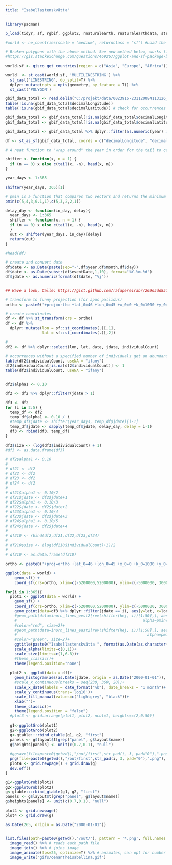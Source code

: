 ```yaml
---
title: "Isabellastenskvätta"
---
```





```r

library(pacman)

p_load(tidyr, sf, rgbif, ggplot2, rnaturalearth, rnaturalearthdata, stringr, zoo, magick, giscoR, mapview, gridExtra, scales, grid, gtable)

#world <- ne_countries(scale = "medium", returnclass = "sf") #Load the background map

# Broken polygons with the above method. See new method below, works fine. 
#https://gis.stackexchange.com/questions/469267/ggplot-and-sf-package-broken-polygons-after-projection

world.sf <- gisco_get_countries(region = c("Asia", "Europe", "Africa"))

world  <- st_cast(world.sf, 'MULTILINESTRING') %>%
  st_cast('LINESTRING', do_split=T) %>%
  dplyr::mutate(npts = npts(geometry, by_feature = T)) %>%
  st_cast('POLYGON')
```



```r

gbif_data_total <- read.delim("C:/projekt/data/0023916-231120084113126_oenanthe_isabellina.csv")
table(!is.na(gbif_data_total$decimalLongitude))
table(!is.na(gbif_data_total$decimalLatitude)) # check for occurrences without coordinates

gbif_data_total <- gbif_data_total[!is.na(gbif_data_total$decimalLongitude),]
gbif_data_total <- gbif_data_total[!is.na(gbif_data_total$decimalLatitude),] # remove occurrences without coordinates

gbif_data_total <- gbif_data_total %>% dplyr::filter(as.numeric(year) >= 1990)


```




```r

df <- st_as_sf(gbif_data_total, coords = c("decimalLongitude", "decimalLatitude"), crs=4326) # convert to sf object

```




```r

# A neat function to "wrap around" the year in order for the tail to carry over day 0. 

shifter <- function(x, n = 1) {
  if (n == 0) x else c(tail(x, -n), head(x, n))
}

year_days <- 1:365

shifter(year_days, 365)[1]

# pmin is a function that compares two vectors and returns the minimum value for each position.
pmin(c(5,4,3,0.1,1),c(5,3,2,2,1))

delay_day <- function(in_day, delay){
  year_days <- 1:365
  shifter <- function(x, n = 1) {
  if (n == 0) x else c(tail(x, -n), head(x, n))
  }
  out <- shifter(year_days, in_day)[delay]
  return(out)
}

```




```r
#head(df)

# create and convert date
df$date <- as.Date(paste(sep="-",df$year,df$month,df$day))
df$date <- as.Date(substr(df$eventDate,1,10), format="%Y-%m-%d")
df$jdate <- as.numeric(format(df$date, "%j"))


## Have a look, Calle: https://gist.github.com/rafapereirabr/26965dd851debad32ad2e659024ba451

# transform to funny projection (for apus pallidus)
ortho <- paste0('+proj=ortho +lat_0=46 +lon_0=45 +x_0=0 +k_0=1000 +y_0=0 +a=6371000 +b=6371000 +units=m +no_defs')

# create coordinates
df <- df %>% st_transform(crs = ortho)
df <- df %>%
  dplyr::mutate(lon = sf::st_coordinates(.)[,1],
                lat = sf::st_coordinates(.)[,2])

# 
df2 <- df %>% dplyr::select(lon, lat, date, jdate, individualCount)

# occurrences without a specified number of individuals get an abundance of 1. 
table(df2$individualCount, useNA = "ifany")
df2$individualCount[is.na(df2$individualCount)] <- 1
table(df2$individualCount, useNA = "ifany")


df2$alpha1 <- 0.10

df2 <- df2 %>% dplyr::filter(jdate > 1)

df3 <- df2
for (i in 2:5) {
  temp_df <- df2
  temp_df$alpha1 <- 0.10 / i
  #temp_df$jdate <- shifter(year_days, temp_df$jdate)[i-1]
  temp_df$jdate <- sapply(temp_df$jdate, delay_day, delay = i-1)
  df3 <- rbind(df3, temp_df)
}

df3$size <- (log(df3$individualCount) + 1)
#df3 <- as.data.frame(df3)

# df2$alpha1 <- 0.10
# 
# df21 <- df2
# df22 <- df2
# df23 <- df2
# df24 <- df2
# 
# df21$alpha1 <- 0.10/2
# df21$jdate <- df2$jdate+1
# df22$alpha1 <- 0.10/3
# df22$jdate <- df2$jdate+2
# df23$alpha1 <- 0.10/4
# df23$jdate <- df2$jdate+3
# df24$alpha1 <- 0.10/5
# df24$jdate <- df2$jdate+4
# 
# df210 <- rbind(df2,df21,df22,df23,df24)
# 
# df210$size <- (log(df210$individualCount)+1)/2
# 
# df210 <- as.data.frame(df210)


```



```r
ortho <- paste0('+proj=ortho +lat_0=46 +lon_0=45 +x_0=0 +k_0=1000 +y_0=0 +a=6371000 +b=6371000 +units=m +no_defs')

ggplot(data = world) +
    geom_sf() +
    coord_sf(crs=ortho, xlim=c(-5200000,5200000), ylim=c(-5000000, 3000000))

for(i in 1:365){
  plot1 <- ggplot(data = world) +
    geom_sf() +
    coord_sf(crs=ortho, xlim=c(-5200000,5200000), ylim=c(-5000000, 3000000))+
    geom_point(data=df3 %>% dplyr::filter(jdate == i), aes(y=lat, x=lon, alpha=alpha1, size=size*2), color="mediumblue")+
    #geom_path(data=inorn_lines_west2[rev(shifter(hej, i))[1:50],], aes(x=lon_mean2, y=lat_mean2, 
    #                                                       alpha=pmin(seq(1,0,length.out=50),n_alpha)), #this function compares a 50-part sequence from 1 to 0, and a transformed sample size value that ranges from 1 to 0, and picks the lowest one. 
    #color="red", size=2)+
    #geom_path(data=inorn_lines_east2[rev(shifter(hej, i))[1:50],], aes(x=lon_mean2, y=lat_mean2,
    #                                                         alpha=pmin(seq(1,0,length.out=50),n_alpha)), 
    #color="green", size=2)+
    ggtitle(paste0("Isabellastenskvätta ", format(as.Date(as.character(i), "%j"),"%d %b")))+
    scale_alpha(limits=c(0,1))+
    scale_size(limits=c(1,6.8))+
    #theme_classic()+
    theme(legend.position="none")
  
  plot2 <- ggplot(data = df)+
    geom_histogram(aes(as.Date(jdate, origin = as.Date("2000-01-01")), fill = jdate == i), binwidth=1)+
    #scale_x_continuous(breaks = seq(230, 360, 20))+
    scale_x_date(labels = date_format("%b"), date_breaks = "1 month")+
    scale_y_continuous(trans='log10')+
    scale_fill_manual(values=c("lightgrey", "black"))+
    xlab("")+
    theme_classic()+
    theme(legend.position = "false")
  #plot3 <- grid.arrange(plot1, plot2, ncol=1, heights=c(2,0.50))
  
  g1<-ggplotGrob(plot1)
  g2<-ggplotGrob(plot2)
  g<-gtable:::rbind_gtable(g1, g2, "first")
  panels <- g$layout$t[grep("panel", g$layout$name)]
  g$heights[panels] <- unit(c(0.7,0.1), "null")
  
  #ggsave(file=paste0(getwd(),"/out/first",str_pad(i, 3, pad="0"),".png"), plot=plot4, width=6, height=5)
  png(file=paste0(getwd(),"/out/first",str_pad(i, 3, pad="0"),".png"), width=700, height=600)
  plot4 <- grid.newpage() + grid.draw(g)
  dev.off()
}

g1<-ggplotGrob(plot1)
g2<-ggplotGrob(plot2)
g<-gtable:::rbind_gtable(g1, g2, "first")
panels <- g$layout$t[grep("panel", g$layout$name)]
g$heights[panels] <- unit(c(0.7,0.1), "null")

plot4 <- grid.newpage()
plot4 <- grid.draw(g)

as.Date(265, origin = as.Date("2000-01-01"))



```


```r

list.files(path=paste0(getwd(),"/out/"), pattern = '*.png', full.names = TRUE) %>% 
  image_read() %>% # reads each path file
  image_join() %>% # joins image
  image_animate(fps=25, optimize=T) %>% # animates, can opt for number of loops
  image_write("gifs/oenantheisabellina.gif")

```